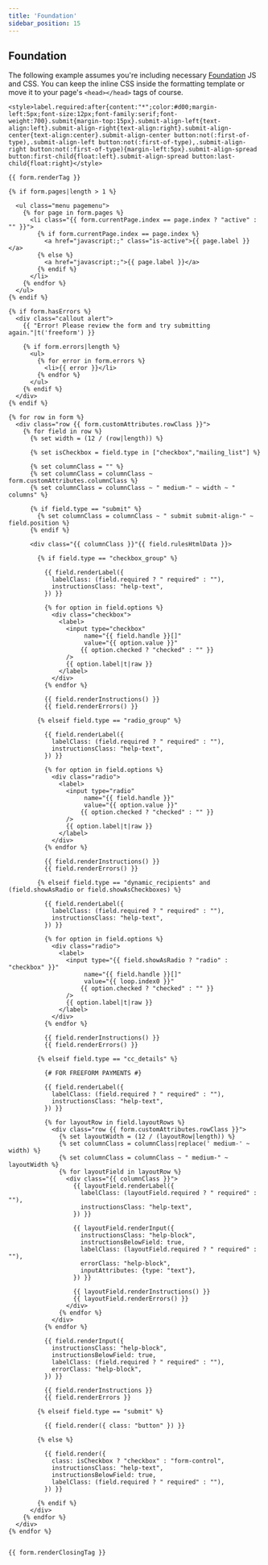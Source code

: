 ```yaml
---
title: 'Foundation'
sidebar_position: 15
---
```


## Foundation

The following example assumes you're including necessary [Foundation](https://foundation.zurb.com) JS and CSS. You can keep the inline CSS inside the formatting template or move it to your page's `<head></head>` tags of course.

```twig showLineNumbers
<style>label.required:after{content:"*";color:#d00;margin-left:5px;font-size:12px;font-family:serif;font-weight:700}.submit{margin-top:15px}.submit-align-left{text-align:left}.submit-align-right{text-align:right}.submit-align-center{text-align:center}.submit-align-center button:not(:first-of-type),.submit-align-left button:not(:first-of-type),.submit-align-right button:not(:first-of-type){margin-left:5px}.submit-align-spread button:first-child{float:left}.submit-align-spread button:last-child{float:right}</style>

{{ form.renderTag }}

{% if form.pages|length > 1 %}

  <ul class="menu pagemenu">
    {% for page in form.pages %}
      <li class="{{ form.currentPage.index == page.index ? "active" : "" }}">
        {% if form.currentPage.index == page.index %}
          <a href="javascript:;" class="is-active">{{ page.label }}</a>
        {% else %}
          <a href="javascript:;">{{ page.label }}</a>
        {% endif %}
      </li>
    {% endfor %}
  </ul>
{% endif %}

{% if form.hasErrors %}
  <div class="callout alert">
    {{ "Error! Please review the form and try submitting again."|t('freeform') }}

    {% if form.errors|length %}
      <ul>
        {% for error in form.errors %}
          <li>{{ error }}</li>
        {% endfor %}
      </ul>
    {% endif %}
  </div>
{% endif %}

{% for row in form %}
  <div class="row {{ form.customAttributes.rowClass }}">
    {% for field in row %}
      {% set width = (12 / (row|length)) %}

      {% set isCheckbox = field.type in ["checkbox","mailing_list"] %}

      {% set columnClass = "" %}
      {% set columnClass = columnClass ~ form.customAttributes.columnClass %}
      {% set columnClass = columnClass ~ " medium-" ~ width ~ " columns" %}

      {% if field.type == "submit" %}
        {% set columnClass = columnClass ~ " submit submit-align-" ~ field.position %}
      {% endif %}

      <div class="{{ columnClass }}"{{ field.rulesHtmlData }}>

        {% if field.type == "checkbox_group" %}

          {{ field.renderLabel({
            labelClass: (field.required ? " required" : ""),
            instructionsClass: "help-text",
          }) }}

          {% for option in field.options %}
            <div class="checkbox">
              <label>
                <input type="checkbox"
                     name="{{ field.handle }}[]"
                     value="{{ option.value }}"
                    {{ option.checked ? "checked" : "" }}
                />
                {{ option.label|t|raw }}
              </label>
            </div>
          {% endfor %}

          {{ field.renderInstructions() }}
          {{ field.renderErrors() }}

        {% elseif field.type == "radio_group" %}

          {{ field.renderLabel({
            labelClass: (field.required ? " required" : ""),
            instructionsClass: "help-text",
          }) }}

          {% for option in field.options %}
            <div class="radio">
              <label>
                <input type="radio"
                     name="{{ field.handle }}"
                     value="{{ option.value }}"
                    {{ option.checked ? "checked" : "" }}
                />
                {{ option.label|t|raw }}
              </label>
            </div>
          {% endfor %}

          {{ field.renderInstructions() }}
          {{ field.renderErrors() }}

        {% elseif field.type == "dynamic_recipients" and (field.showAsRadio or field.showAsCheckboxes) %}

          {{ field.renderLabel({
            labelClass: (field.required ? " required" : ""),
            instructionsClass: "help-text",
          }) }}

          {% for option in field.options %}
            <div class="radio">
              <label>
                <input type="{{ field.showAsRadio ? "radio" : "checkbox" }}"
                     name="{{ field.handle }}[]"
                     value="{{ loop.index0 }}"
                    {{ option.checked ? "checked" : "" }}
                />
                {{ option.label|t|raw }}
              </label>
            </div>
          {% endfor %}

          {{ field.renderInstructions() }}
          {{ field.renderErrors() }}

        {% elseif field.type == "cc_details" %}

          {# FOR FREEFORM PAYMENTS #}

          {{ field.renderLabel({
            labelClass: (field.required ? " required" : ""),
            instructionsClass: "help-text",
          }) }}

          {% for layoutRow in field.layoutRows %}
            <div class="row {{ form.customAttributes.rowClass }}">
              {% set layoutWidth = (12 / (layoutRow|length)) %}
              {% set columnClass = columnClass|replace(' medium-' ~ width) %}
              {% set columnClass = columnClass ~ " medium-" ~ layoutWidth %}
              {% for layoutField in layoutRow %}
                <div class="{{ columnClass }}">
                  {{ layoutField.renderLabel({
                    labelClass: (layoutField.required ? " required" : ""),
                    instructionsClass: "help-text",
                  }) }}

                  {{ layoutField.renderInput({
                    instructionsClass: "help-block",
                    instructionsBelowField: true,
                    labelClass: (layoutField.required ? " required" : ""),
                    errorClass: "help-block",
                    inputAttributes: {type: "text"},
                  }) }}

                  {{ layoutField.renderInstructions() }}
                  {{ layoutField.renderErrors() }}
                </div>
              {% endfor %}
            </div>
          {% endfor %}

          {{ field.renderInput({
            instructionsClass: "help-block",
            instructionsBelowField: true,
            labelClass: (field.required ? " required" : ""),
            errorClass: "help-block",
          }) }}

          {{ field.renderInstructions }}
          {{ field.renderErrors }}

        {% elseif field.type == "submit" %}

          {{ field.render({ class: "button" }) }}

        {% else %}

          {{ field.render({
            class: isCheckbox ? "checkbox" : "form-control",
            instructionsClass: "help-text",
            instructionsBelowField: true,
            labelClass: (field.required ? " required" : ""),
          }) }}

        {% endif %}
      </div>
    {% endfor %}
  </div>
{% endfor %}


{{ form.renderClosingTag }}
```
